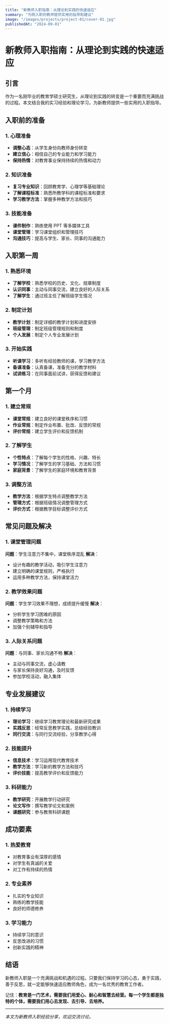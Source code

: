 ```yaml
---
title: "新教师入职指南：从理论到实践的快速适应"
summary: "为刚入职的教师提供实用的指导和建议"
image: "/images/projects/project-01/cover-01.jpg"
publishedAt: "2024-09-01"
---
```


# 新教师入职指南：从理论到实践的快速适应

## 引言

作为一名刚毕业的教育学硕士研究生，从理论到实践的转变是一个重要而充满挑战的过程。本文结合我的实习经验和理论学习，为新教师提供一些实用的入职指导。

## 入职前的准备

### 1. 心理准备

-   **调整心态**：从学生身份向教师身份转变
-   **建立信心**：相信自己的专业能力和学习能力
-   **保持热情**：对教育事业保持持续的热情和动力

### 2. 知识准备

-   **复习专业知识**：回顾教育学、心理学等基础理论
-   **了解课程标准**：熟悉所教学科的课程标准和要求
-   **学习教学方法**：掌握多种教学方法和技巧

### 3. 技能准备

-   **课件制作**：熟练使用 PPT 等多媒体工具
-   **课堂管理**：学习课堂组织和管理技巧
-   **沟通技巧**：提高与学生、家长、同事的沟通能力

## 入职第一周

### 1. 熟悉环境

-   **了解学校**：熟悉学校的历史、文化、规章制度
-   **认识同事**：主动与同事交流，建立良好的人际关系
-   **了解学生**：通过班主任了解班级学生情况

### 2. 制定计划

-   **教学计划**：制定详细的教学计划和进度安排
-   **班级管理**：制定班级管理规则和制度
-   **个人发展**：制定个人专业发展计划

### 3. 开始实践

-   **听课学习**：多听有经验教师的课，学习教学方法
-   **备课准备**：认真备课，准备充分的教学材料
-   **试讲练习**：在同事面前试讲，获得反馈和建议

## 第一个月

### 1. 建立常规

-   **课堂常规**：建立良好的课堂秩序和习惯
-   **作业常规**：制定作业布置、批改、反馈的常规
-   **评价常规**：建立学生评价和反馈机制

### 2. 了解学生

-   **个性特点**：了解每个学生的性格、兴趣、特长
-   **学习情况**：了解学生的学习基础、方法和习惯
-   **家庭背景**：了解学生的家庭环境和教育背景

### 3. 调整方法

-   **教学方法**：根据学生特点调整教学方法
-   **管理方式**：根据班级情况调整管理方式
-   **评价方式**：根据教学目标调整评价方式

## 常见问题及解决

### 1. 课堂管理问题

**问题**：学生注意力不集中，课堂秩序混乱
**解决**：

-   设计有趣的教学活动，吸引学生注意力
-   建立明确的课堂规则，严格执行
-   运用多种教学方法，保持课堂活力

### 2. 教学效果问题

**问题**：学生学习效果不理想，成绩提升缓慢
**解决**：

-   分析学生学习困难的原因
-   调整教学策略和方法
-   加强个别辅导和指导

### 3. 人际关系问题

**问题**：与同事、家长沟通不畅
**解决**：

-   主动与同事交流，虚心请教
-   与家长保持良好沟通，及时反馈
-   参加学校活动，融入集体

## 专业发展建议

### 1. 持续学习

-   **理论学习**：继续学习教育理论和最新研究成果
-   **实践反思**：经常反思教学实践，总结经验教训
-   **同行交流**：与同行交流经验，分享教学心得

### 2. 技能提升

-   **信息技术**：学习运用现代教育技术
-   **教学方法**：学习新的教学方法和技巧
-   **评价技能**：提高教学评价和反馈能力

### 3. 科研能力

-   **教学研究**：开展教学行动研究
-   **论文写作**：撰写教学论文和案例
-   **课题研究**：参与教育科研课题

## 成功要素

### 1. 热爱教育

-   对教育事业有深厚的感情
-   对学生有真诚的关爱
-   对工作有持续的热情

### 2. 专业素养

-   扎实的专业知识
-   熟练的教学技能
-   良好的师德修养

### 3. 学习能力

-   持续学习的意识
-   反思改进的习惯
-   创新实践的精神

## 结语

新教师入职是一个充满挑战和机遇的过程。只要我们保持学习的心态，勇于实践，善于反思，就一定能够快速适应教师角色，成为一名优秀的教育工作者。

记住：**教育是一门艺术，需要我们用爱心、耐心和智慧去经营。每一个学生都是独特的个体，需要我们用心去发现、去引导、去培养。**

---

_本文为新教师入职经验分享，欢迎交流讨论。_
